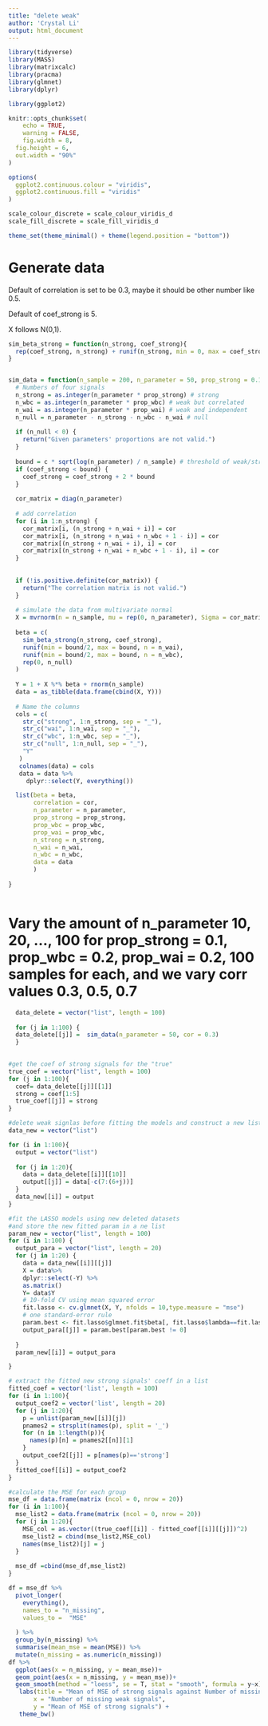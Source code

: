 ```yaml
---
title: "delete weak"
author: 'Crystal Li' 
output: html_document
---
```


```r
library(tidyverse)
library(MASS)
library(matrixcalc)
library(pracma)
library(glmnet)
library(dplyr)

library(ggplot2)

knitr::opts_chunk$set(
	echo = TRUE,
	warning = FALSE,
	fig.width = 8, 
  fig.height = 6,
  out.width = "90%"
)

options(
  ggplot2.continuous.colour = "viridis",
  ggplot2.continuous.fill = "viridis"
)

scale_colour_discrete = scale_colour_viridis_d
scale_fill_discrete = scale_fill_viridis_d

theme_set(theme_minimal() + theme(legend.position = "bottom"))
```


# Generate data


Default of correlation is set to be 0.3, maybe it should be other number like 0.5.

Default of coef_strong is 5.

X follows N(0,1).

```r
sim_beta_strong = function(n_strong, coef_strong){
  rep(coef_strong, n_strong) + runif(n_strong, min = 0, max = coef_strong)
}


sim_data = function(n_sample = 200, n_parameter = 50, prop_strong = 0.1, prop_wbc = 0.2, prop_wai = 0.2, c = 1, cor = 0.3, coef_strong = 5) {
  # Numbers of four signals
  n_strong = as.integer(n_parameter * prop_strong) # strong
  n_wbc = as.integer(n_parameter * prop_wbc) # weak but correlated
  n_wai = as.integer(n_parameter * prop_wai) # weak and independent
  n_null = n_parameter - n_strong - n_wbc - n_wai # null
  
  if (n_null < 0) {
    return("Given parameters' proportions are not valid.")
  }
  
  bound = c * sqrt(log(n_parameter) / n_sample) # threshold of weak/strong, the default is 0.14
  if (coef_strong < bound) {
    coef_strong = coef_strong + 2 * bound
  }
  
  cor_matrix = diag(n_parameter)
  
  # add correlation
  for (i in 1:n_strong) {
    cor_matrix[i, (n_strong + n_wai + i)] = cor
    cor_matrix[i, (n_strong + n_wai + n_wbc + 1 - i)] = cor
    cor_matrix[(n_strong + n_wai + i), i] = cor
    cor_matrix[(n_strong + n_wai + n_wbc + 1 - i), i] = cor
  }
  
  
  if (!is.positive.definite(cor_matrix)) {
    return("The correlation matrix is not valid.")
  }
  
  # simulate the data from multivariate normal
  X = mvrnorm(n = n_sample, mu = rep(0, n_parameter), Sigma = cor_matrix) # var = 1, correlation = covariance
  
  beta = c(
    sim_beta_strong(n_strong, coef_strong),
    runif(min = bound/2, max = bound, n = n_wai), 
    runif(min = bound/2, max = bound, n = n_wbc),
    rep(0, n_null) 
  )
  
  Y = 1 + X %*% beta + rnorm(n_sample)
  data = as_tibble(data.frame(cbind(X, Y)))
  
  # Name the columns
  cols = c(
    str_c("strong", 1:n_strong, sep = "_"),
    str_c("wai", 1:n_wai, sep = "_"),
    str_c("wbc", 1:n_wbc, sep = "_"),
    str_c("null", 1:n_null, sep = "_"),
    "Y"
   )
   colnames(data) = cols
   data = data %>% 
     dplyr::select(Y, everything())

  list(beta = beta, 
       correlation = cor,
       n_parameter = n_parameter,
       prop_strong = prop_strong,
       prop_wbc = prop_wbc, 
       prop_wai = prop_wbc,
       n_strong = n_strong,
       n_wai = n_wai,
       n_wbc = n_wbc,
       data = data
       )
  
}



```


# Vary the amount of n_parameter 10, 20, ..., 100 for prop_strong = 0.1, prop_wbc = 0.2, prop_wai = 0.2, 100 samples for each, and we vary corr values 0.3, 0.5, 0.7

```r

  data_delete = vector("list", length = 100)
  
  for (j in 1:100) {
  data_delete[[j]] =  sim_data(n_parameter = 50, cor = 0.3)
  }
  

```

```r
#get the coef of strong signals for the "true"
true_coef = vector("list", length = 100)
for (j in 1:100){
  coef= data_delete[[j]][[1]]
  strong = coef[1:5]
  true_coef[[j]] = strong
}
```

```r
#delete weak signlas before fitting the models and construct a new list of datasets
data_new = vector("list")

for (i in 1:100){
  output = vector("list")
  
  for (j in 1:20){
    data = data_delete[[i]][[10]]
    output[[j]] = data[-c(7:(6+j))]
  }
  data_new[[i]] = output
}
```

```r
#fit the LASSO models using new deleted datasets
#and store the new fitted param in a ne list
param_new = vector("list", length = 100)
for (i in 1:100) {
  output_para = vector("list", length = 20)
  for (j in 1:20) {
    data = data_new[[i]][[j]]
    X = data%>% 
    dplyr::select(-Y) %>% 
    as.matrix()
    Y= data$Y
    # 10-fold CV using mean squared error
    fit.lasso <- cv.glmnet(X, Y, nfolds = 10,type.measure = "mse") 
    # one standard-error rule
    param.best <- fit.lasso$glmnet.fit$beta[, fit.lasso$lambda==fit.lasso$lambda.1se]
    output_para[[j]] = param.best[param.best != 0]
   
  }
  param_new[[i]] = output_para

}
```

```r
# extract the fitted new strong signals' coeff in a list
fitted_coef = vector('list', length = 100)
for (i in 1:100){
  output_coef2 = vector('list', length = 20)
  for (j in 1:20){
    p = unlist(param_new[[i]][j]) 
    pnames2 = strsplit(names(p), split = '_')
    for (n in 1:length(p)){
      names(p)[n] = pnames2[[n]][1]
    }
    output_coef2[[j]] = p[names(p)=='strong']
  }
  fitted_coef[[i]] = output_coef2
}
```

```r
#calculate the MSE for each group
mse_df = data.frame(matrix (ncol = 0, nrow = 20))
for (i in 1:100){
  mse_list2 = data.frame(matrix (ncol = 0, nrow = 20))
  for (j in 1:20){
    MSE_col = as.vector((true_coef[[i]] - fitted_coef[[i]][[j]])^2)
    mse_list2 = cbind(mse_list2,MSE_col)
    names(mse_list2)[j] = j
  }
  
  mse_df =cbind(mse_df,mse_list2)
}


```

```r
df = mse_df %>% 
  pivot_longer(
    everything(),
    names_to = "n_missing",
    values_to =  "MSE"
    
  ) %>% 
  group_by(n_missing) %>%
  summarise(mean_mse = mean(MSE)) %>% 
  mutate(n_missing = as.numeric(n_missing)) 
df %>% 
  ggplot(aes(x = n_missing, y = mean_mse))+
  geom_point(aes(x = n_missing, y = mean_mse))+
  geom_smooth(method = "loess", se = T, stat = "smooth", formula = y~x)+
   labs(title = "Mean of MSE of strong signals against Number of missing weak signals",
       x = "Number of missing weak signals",
       y = "Mean of MSE of strong signals") +  
   theme_bw()

```

